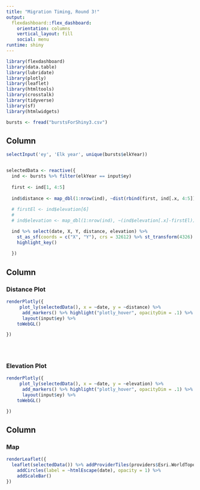 ```yaml
---
title: "Migration Timing, Round 3!"
output: 
  flexdashboard::flex_dashboard:
    orientation: columns
    vertical_layout: fill
    social: menu
runtime: shiny
---
```


```r

library(flexdashboard)
library(data.table)
library(lubridate)
library(plotly)
library(leaflet)
library(htmltools)
library(crosstalk)
library(tidyverse)
library(sf)
library(htmlwidgets)

bursts <- fread("burstsForShiny3.csv")

```


Column {.sidebar}
-----------------------------------------------------------------------

```r
selectInput('ey', 'Elk year', unique(bursts$elkYear))


selectedData <- reactive({
  ind <- bursts %>% filter(elkYear == input$ey)
  
  first <- ind[1, 4:5]
  
  ind$distance <- map_dbl(1:nrow(ind), ~dist(rbind(first, ind[.x, 4:5])))
  
  # firstEl <- ind$elevation[6]
  # 
  # ind$elevation <- map_dbl(1:nrow(ind), ~(ind$elevation[.x]-firstEl))

  ind %>% select(date, X, Y, distance, elevation) %>%
    st_as_sf(coords = c("X", "Y"), crs = 32612) %>% st_transform(4326) %>%
    highlight_key()
  
  })


```


Column {data-width=400}
-----------------------------------------------------------------------

### Distance Plot

```r



renderPlotly({
     plot_ly(selectedData(), x = ~date, y = ~distance) %>%
      add_markers() %>% highlight("plotly_hover", opacityDim = .1) %>%
      layout(input$ey) %>%
    toWebGL()

})


 
```

### Elevation Plot

```r
renderPlotly({
     plot_ly(selectedData(), x = ~date, y = ~elevation) %>%
      add_markers() %>% highlight("plotly_hover", opacityDim = .1) %>%
      layout(input$ey) %>%
    toWebGL()

})
```

Column {data-width=400}
-----------------------------------------------------------------------

### Map

```r
renderLeaflet({
  leaflet(selectedData()) %>% addProviderTiles(providers$Esri.WorldTopoMap) %>%
    addCircles(label = ~htmlEscape(date), opacity = 1) %>%
    addScaleBar()
})

```

